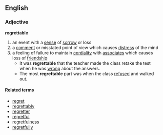 ==English==
=== Adjective ===
'''regrettable'''
# an event with a [[sense]] of [[sorrow]] or loss
# a [[comment]] or misstated point of view which causes [[distress]] of the mind
# a feeling of failure to maintain [[cordial]]ity with [[associates]] which causes loss of [[friendship]]
#* It was '''regrettable''' that the teacher made the class retake the test when he was [[wrong]] about the answers.
#* The most '''regrettable''' part was when the class [[refuse]]d and walked out.
==== Related terms ====
*[[regret]]
*[[regrettably]]
*[[regretter]]
*[[regretful]]
*[[regretfulness]]
*[[regretfully]]